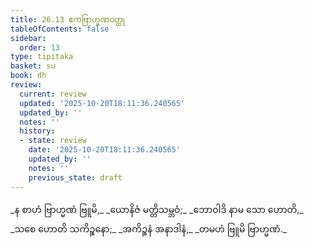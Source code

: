 ```yaml
---
title: 26.13 ဧကဗြာဟ္မဏဝတ္ထု
tableOfContents: false
sidebar:
  order: 13
type: tipitaka
basket: su
book: dh
review:
  current: review
  updated: '2025-10-20T18:11:36.240565'
  updated_by: ''
  notes: ''
  history:
  - state: review
    date: '2025-10-20T18:11:36.240565'
    updated_by: ''
    notes: ''
    previous_state: draft
---
```



<DynamicBreadcrumb />


<ReviewStatus review={frontmatter.review} showDetails={true} />

<HypothesisAnnotation frontmatter={frontmatter} />

<Division number="396" book="dh" e="ch" v="18" p="70">

<Paragraph number="424" type="verses" book="dh">
_န စာဟံ ဗြာဟ္မဏံ ဗြူမိ,_  
_ယောနိဇံ မတ္တိသမ္ဘဝံ;_  
_ဘောဝါဒိ နာမ သော ဟောတိ,_  
_သစေ ဟောတိ သကိဉ္စနော;_  
_အကိဉ္စနံ အနာဒါနံ,_  
_တမဟံ ဗြူမိ ဗြာဟ္မဏံ._
</Paragraph>
</Division>